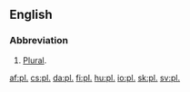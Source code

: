 ==English==

===Abbreviation===
{{infl|en|abbreviation}}

# [[plural|Plural]].

[[af:pl.]]
[[cs:pl.]]
[[da:pl.]]
[[fi:pl.]]
[[hu:pl.]]
[[io:pl.]]
[[sk:pl.]]
[[sv:pl.]]